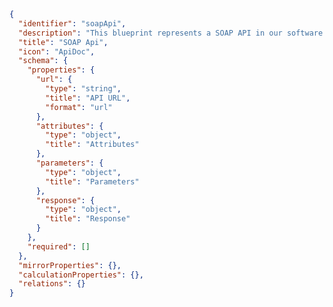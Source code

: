 ```json showLineNumbers
{
  "identifier": "soapApi",
  "description": "This blueprint represents a SOAP API in our software catalog",
  "title": "SOAP Api",
  "icon": "ApiDoc",
  "schema": {
    "properties": {
      "url": {
        "type": "string",
        "title": "API URL",
        "format": "url"
      },
      "attributes": {
        "type": "object",
        "title": "Attributes"
      },
      "parameters": {
        "type": "object",
        "title": "Parameters"
      },
      "response": {
        "type": "object",
        "title": "Response"
      }
    },
    "required": []
  },
  "mirrorProperties": {},
  "calculationProperties": {},
  "relations": {}
}
```
